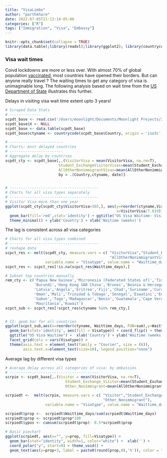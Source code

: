 ```yaml
---
title: "VisaLimbo"
author: "parthkhare"
date: 2022-07-05T21:13:14-05:00
categories: ["R"]
tags: ["Immigration", "Visa", "Embassy"]
---
```


```r
knitr::opts_chunk$set(collapse = TRUE)
library(data.table);library(readxl);library(ggplot2); library(countrycode)
```

### Visa wait times
Coivd lockdowns are more or less over. With almost 70% of global population [vaccinated](%22https://www.nytimes.com/interactive/2021/world/covid-vaccinations-tracker.html%22), most countries have opened their borders. But can anyone really travel ? The waiting times to get any category of visa is unimaginable long. 
The following analysis based on wait time from the [US Department of State](https://travel.state.gov/content/travel/en/us-visas/visa-information-resources/wait-times.html) illustrates this further.


Delays in visiting visa wait time extent upto 3 years!
```r
# Scraped Data Stats
# --------------
scpdt_base <- read.csv('/Users/moonlight/Documents/Moonlight Projects/2022/Visa Limbo/Data/visascraped_base_mapped.csv')
scpdt_base$X <- NULL
scpdt_base <- data.table(scpdt_base)
scpdt_base$ctyname <- countrycode(scpdt_base$Country, origin = 'iso3c', destination = 'country.name')

# ------------------------
# Charts: most delayed countries
# ------------------------
# Aggregate delay by countries
scpdt_cty <- scpdt_base[,.(VisitorVisa = mean(VisitorVisa, na.rm=T),
                        Student_ExchangeVisitorVisas=mean(Student_ExchangeVisitorVisas, na.rm=T),
                        AllOtherNonimmigrantVisas=mean(AllOtherNonimmigrantVisas,na.rm=T)),
                        by = .(Country,ctyname, date)]


# ----------------------------------------
# Charts for all visa types separately
# ----------------------------------------
# Visitor Visa more than one year
ggplot(scpdt_cty[scpdt_cty$VisitorVisa>365,], aes(y=reorder(ctyname,VisitorVisa), 
                                                  x=VisitorVisa/7.019)) +
  geom_bar(fill='red',stat='identity') + ggtitle("US Visa Waitime: Visitor Visa > 1 year") +  
  theme_minimal() + ylab('Country') + xlab('Waitime (weeks)')

```

The lag is consistent across all visa categories
```r
# Charts for all visa types combined
# ----------------------------------------
# reshape data
scpct_res <- melt(scpdt_cty, measure.vars = c( "VisitorVisa","Student_ExchangeVisitorVisas",
                                               "AllOtherNonimmigrantVisas"),
                  variable.name = "Visatype", value.name = "Waittime_days")
scpct_res <- scpct_res[!is.na(scpct_res$Waittime_days),]

# Subset top countries manually
rem_cty <- c('Papua New Guinea','Micronesia (Federated States of)','Timor-Leste','Poland',
             'Burundi','Hong Kong SAR China','Brunei','Bosnia & Herzegovina','Cambodia',
             'Latvia','Angola','Eritrea','Fiji','Chad','Suriname','Curaçao','Turkmenistan',
             'Oman','Mali','Trinidad & Tobago','Senegal','Eswatini','Equatorial Guinea',
             'Gabon','Togo','Madagascar','Benin','Guatemala','Cape Verde','Sierra Leone',
             'Mauritania','Kuwait')
scpct_sub <- scpct_res[!scpct_res$ctyname %in% rem_cty,]


# CI: geom bar for all countries
ggplot(scpct_sub,aes(x=reorder(ctyname, Waittime_days, FUN=sum),y=Waittime_days/7.019)) + 
  geom_bar(stat='identity', aes(fill = Visatype)) + coord_flip() + theme_minimal() +   
  ggtitle("US Visa Waitime") +  xlab('Country') + ylab('Waitime (weeks)') + 
  facet_grid(cols = vars(Visatype)) + 
  theme(axis.text = element_text(family = "Courier", size = (6)),
        axis.text.x=element_text(size=10), legend.position="none")
```
Average lag by different visa types
```r
# Average delay across all categories of visa: by embassies
# ----------------------------------------
scrpie <- scpdt_base[,.(Visitor = mean(VisitorVisa, na.rm=T),
                           Student_Exchange_Visitor=mean(Student_ExchangeVisitorVisas, na.rm=T),
                           Other_Nonimmigrant=mean(AllOtherNonimmigrantVisas,na.rm=T))]

scrpiedt <-  melt(scrpie, measure.vars = c( "Visitor","Student_Exchange_Visitor",
                                            "Other_Nonimmigrant"),
                  variable.name = "Visatype", value.name = "Waittime_days")

scrpiedt$prop <-  scrpiedt$Waittime_days/sum(scrpiedt$Waittime_days)
scrpiedt$prop <- scrpiedt$prop*100
scrpiedt$ypos <- cumsum(scrpiedt$prop)- 0.5*scrpiedt$prop 

# Basic piechart
ggplot(scrpiedt, aes(x="", y=prop, fill=Visatype)) +
  geom_bar(stat="identity", width=1, color="white") +  xlab('') + 
  coord_polar("y", start=0) + theme_void() +
  geom_text(aes(y=prop+3, label = paste0(round(prop,0),'%')), color = "white", size=3)
```